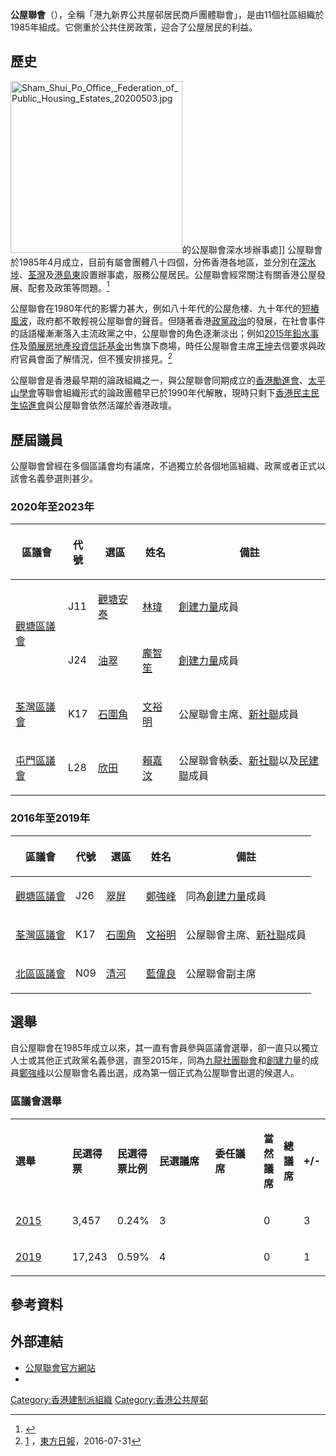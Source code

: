{{香港政黨表
|中文名稱=公屋聯會
|英文名稱=Federation of Public Housing Estates
|黨徽文件名 =[[File:Logo_of_Federation_of_Public_Housing_Estates.png|150px]]
|色彩編碼=#5A3D1B
|組織形式=註冊社團
|註冊編號=0044198
|頭銜1=會長
|姓名1=[[侯瑞培|侯瑞培]]
|頭銜2=主席
|姓名2=[[文裕明|文裕明]]
|創立=1985年4月19日
|總部={{HKG}}[[觀塘|觀塘]][[成業街|成業街]]30號華富工貿中心3樓6室
|黨員人數=
|象徵顏色={{colorbox|582b0e}} [[啡|啡]]
|政黨口號=
|立法會議席={{Infobox political party/seats|0|70|hex=#5A3D1B}}
|區議會議席={{Infobox political party/seats|4|479|hex=#5A3D1B}}
|政治派系=[[建制派_(香港)|建制派]]
|網站=http://www.hkph.org/
}}
'''公屋聯會'''（{{lang-en|Federation of Public Housing Estates}}），全稱「港九新界公共屋邨居民商戶團體聯會」，是由11個社區組織於1985年組成。它側重於公共住房政策，迎合了公屋居民的利益。

==歷史==
[[File:Sham_Shui_Po_Office,_Federation_of_Public_Housing_Estates_20200503.jpg|275px]]的公屋聯會深水埗辦事處]]
公屋聯會於1985年4月成立，目前有屬會團體八十四個，分佈香港各地區，並分別在[[深水埗|深水埗]]、[[荃灣|荃灣]]及[[港島東|港島東]]設置辦事處，服務公屋居民。公屋聯會經常關注有關香港公屋發展、配套及政策等問題。<ref>{{Cite web |url=http://www.hkph.org/main/organisation/orgchat.html |title=公屋聯會網頁 |access-date=2016-09-25 |archive-url=https://web.archive.org/web/20160927102330/http://www.hkph.org/main/organisation/orgchat.html |archive-date=2016-09-27 |dead-url=yes }}</ref>

公屋聯會在1980年代的影響力甚大，例如八十年代的公屋危樓、九十年代的[[圓洲角短樁案|短樁風波]]，政府都不敢輕視公屋聯會的聲音。但隨著香港[[政黨政治|政黨政治]]的發展，在社會事件的話語權漸漸落入主流政黨之中，公屋聯會的角色逐漸淡出；例如[[2015年香港食水管路含重金屬超標事件|2015年鉛水事件]]及[[領展房地產投資信託基金|領展房地產投資信託基金]]出售旗下商場，時任公屋聯會主席[[王坤_(香港)|王坤]]去信要求與政府官員會面了解情況，但不獲安排接見。<ref>[http://orientaldaily.on.cc/cnt/news/20160731/00176_102.html] {{Wayback|url=http://orientaldaily.on.cc/cnt/news/20160731/00176_102.html |date=20160904204515 }}，[[東方日報_(香港)|東方日報]]，2016-07-31</ref>

公屋聯會是香港最早期的論政組織之一，與公屋聯會同期成立的[[香港勵進會|香港勵進會]]、[[太平山學會|太平山學會]]等聯會組織形式的論政團體早已於1990年代解散，現時只剩下[[香港民主民生協進會|香港民主民生協進會]]與公屋聯會依然活躍於香港政壇。

==歷屆議員==
公屋聯會曾經在多個區議會均有議席，不過獨立於各個地區組織、政黨或者正式以該會名義參選則甚少。

===2020年至2023年===
{| class="wikitable" border="4"
! 區議會 !! 代號 !! 選區 !! 姓名 !! 備註
|-
|rowspan=2|[[觀塘區議會|觀塘區議會]]||J11||[[觀塘安泰|觀塘安泰]]||[[林瑋|林瑋]]||[[創建力量|創建力量]]成員
|-
|J24||[[油翠|油翠]]||[[龐智笙|龐智笙]]||[[創建力量|創建力量]]成員
|-
|[[荃灣區議會|荃灣區議會]]||K17||[[石圍角_(選區)|石圍角]]||[[文裕明|文裕明]]||公屋聯會主席、[[新界社團聯會|新社聯]]成員
|-
|[[屯門區議會|屯門區議會]]||L28||[[欣田_(選區)|欣田]]||[[賴嘉汶|賴嘉汶]]||公屋聯會執委、[[新界社團聯會|新社聯]]以及[[民主建港協進聯盟|民建聯]]成員
|}

===2016年至2019年===

{| class="wikitable" border="4"
! 區議會 !! 代號 !! 選區 !! 姓名 !! 備註
|-
|rowspan=1|[[觀塘區議會|觀塘區議會]]||J26||[[翠屏_(選區)|翠屏]]||[[鄭強峰|鄭強峰]]||同為[[創建力量|創建力量]]成員
|-
|rowspan=1|[[荃灣區議會|荃灣區議會]]||K17||[[石圍角_(選區)|石圍角]]||[[文裕明|文裕明]]||公屋聯會主席、[[新界社團聯會|新社聯]]成員
|-
|rowspan=1|[[北區區議會|北區區議會]]||N09||[[清河_(選區)|清河]]||[[藍偉良|藍偉良]]||公屋聯會副主席
|}

==選舉==
自公屋聯會在1985年成立以來，其一直有會員參與區議會選舉，卻一直只以獨立人士或其他正式政黨名義參選，直至2015年，同為[[九龍社團聯會|九龍社團聯會]]和[[創建力量|創建力量]]的成員[[鄭強峰|鄭強峰]]以公屋聯會名義出選，成為第一個正式為公屋聯會出選的候選人。

===區議會選舉===
{| class="wikitable" width="51%" style="text-align:center"
|- style="background:#b6e6a5; color:black" align=center
| width="5%" | '''選舉''' 
| width="10%" | '''民選得票'''
| width="10%" | '''民選得票比例'''
| width="6%" |  '''民選議席'''
| width="6%" |  '''委任議席'''
| width="6%" |  '''當然議席'''
| width="5%" |  '''總議席'''
| width="5%" |  '''+/-'''
|-
|[[2015年香港區議會選舉|2015]] || 3,457 || 0.24% || 3 || {{n/a}} || 0 || {{Composition bar|3|458|hex=#5A3D1B}} || {{Increase}}3
|-
|[[2019年香港區議會選舉|2019]] || 17,243 || 0.59% || 4 || {{n/a}} || 0 || {{Composition bar|4|479|hex=#5A3D1B}} ||  {{Increase}}1
|}

== 參考資料 ==
{{reflist}}

== 外部連結 ==
* [http://www.hkph.org/ 公屋聯會官方網站]{{Wayback|url=http://www.hkph.org/ |date=20201114092215 }}
* {{facebook|公屋聯會-424425837657553}}

{{香港政黨}}
[[Category:香港建制派組織|Category:香港建制派組織]]
[[Category:香港公共屋邨|Category:香港公共屋邨]]